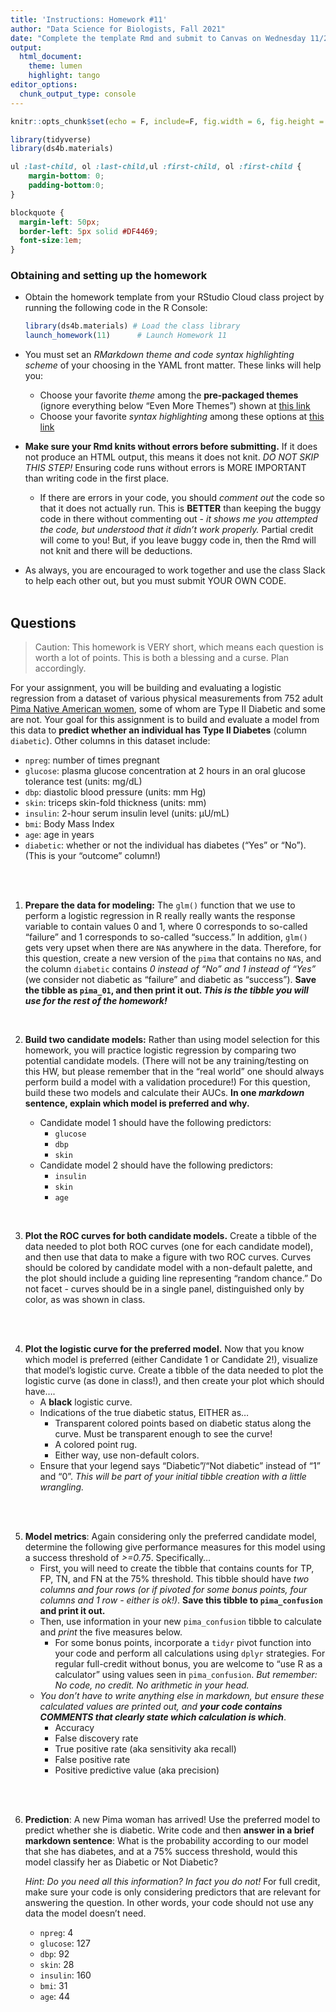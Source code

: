```yaml
---
title: 'Instructions: Homework #11'
author: "Data Science for Biologists, Fall 2021"
date: "Complete the template Rmd and submit to Canvas on Wednesday 11/24/21 by 2 PM"
output: 
  html_document:
    theme: lumen
    highlight: tango
editor_options: 
  chunk_output_type: console
---
```


```r
knitr::opts_chunk$set(echo = F, include=F, fig.width = 6, fig.height = 4, message = F, warning = F)

library(tidyverse)
library(ds4b.materials)
```


```css
ul :last-child, ol :last-child,ul :first-child, ol :first-child {
    margin-bottom: 0;
    padding-bottom:0;
}

blockquote {
  margin-left: 50px;
  border-left: 5px solid #DF4469;
  font-size:1em;
}
```


### Obtaining and setting up the homework

+ Obtain the homework template from your RStudio Cloud class project by running the following code in the R Console:

  ```r
  library(ds4b.materials) # Load the class library
  launch_homework(11)      # Launch Homework 11
  ```

+ You must set an _RMarkdown theme and code syntax highlighting scheme_ of your choosing in the YAML front matter. These links will help you:
  + Choose your favorite _theme_ among the **pre-packaged themes** (ignore everything below "Even More Themes") shown at [this link](https://www.datadreaming.org/post/r-markdown-theme-gallery/)
  + Choose your favorite _syntax highlighting_ among these options at [this link](https://www.garrickadenbuie.com/blog/pandoc-syntax-highlighting-examples/)
+ **Make sure your Rmd knits without errors before submitting.** If it does not produce an HTML output, this means it does not knit. _DO NOT SKIP THIS STEP!_ Ensuring code runs without errors is MORE IMPORTANT than writing code in the first place.
  + If there are errors in your code, you should *comment out* the code so that it does not actually run. This is **BETTER** than keeping the buggy code in there without commenting out - _it shows me you attempted the code, but understood that it didn't work properly._ Partial credit will come to you! But, if you leave buggy code in, then the Rmd will not knit and there will be deductions.
+ As always, you are encouraged to work together and use the class Slack to help each other out, but you must submit YOUR OWN CODE.
<br><br>


## Questions

> Caution: This homework is VERY short, which means each question is worth a lot of points. This is both a blessing and a curse. Plan accordingly. 

For your assignment, you will be building and evaluating a logistic regression from a dataset of various physical measurements from 752 adult [Pima Native American women](https://en.wikipedia.org/wiki/Pima_people), some of whom are Type II Diabetic and some are not. Your goal for this assignment is to build and evaluate a model from this data to **predict whether an individual has Type II Diabetes** (column `diabetic`). Other columns in this dataset include:

+ `npreg`: number of times pregnant
+ `glucose`: plasma glucose concentration at 2 hours in an oral glucose tolerance test (units: mg/dL)
+ `dbp`: diastolic blood pressure (units: mm Hg)
+ `skin`: triceps skin-fold thickness (units: mm)
+ `insulin`: 2-hour serum insulin level (units: μU/mL)
+ `bmi`: Body Mass Index
+ `age`: age in years
+ `diabetic`: whether or not the individual has diabetes ("Yes" or "No"). (This is your "outcome" column!)

<br><br>

1. **Prepare the data for modeling:** The `glm()` function that we use to perform a logistic regression in R really really wants the response variable to contain values 0 and 1, where 0 corresponds to so-called "failure" and 1 corresponds to so-called "success." In addition, `glm()` gets very upset when there are `NA`s anywhere in the data. Therefore, for this question, create a new version of the `pima` that contains no `NA`s, and the column `diabetic` contains *0 instead of "No" and 1 instead of "Yes"* (we consider not diabetic as "failure" and diabetic as "success"). **Save the tibble as `pima_01`, and then print it out. _This is the tibble you will use for the rest of the homework!_**


<br> 


2. **Build two candidate models:** Rather than using model selection for this homework, you will practice logistic regression by comparing two potential candidate models. (There will not be any training/testing on this HW, but please remember that in the "real world" one should always perform build a model with a validation procedure!) For this question, build these two models and calculate their AUCs. **In one _markdown_ sentence, explain which model is preferred and why.**

    + Candidate model 1 should have the following predictors:
      + `glucose`
      + `dbp`
      + `skin`
    + Candidate model 2 should have the following predictors:
      + `insulin`
      + `skin`  
      + `age`

<br>

3. **Plot the ROC curves for both candidate models.** Create a tibble of the data needed to plot both ROC curves (one for each candidate model), and then use that data to make a figure with two ROC curves. Curves should be colored by candidate model with a non-default palette, and the plot should include a guiding line representing "random chance." Do not facet - curves should be in a single panel, distinguished only by color, as was shown in class.

<br><br>

4. **Plot the logistic curve for the preferred model.** Now that you know which model is preferred (either Candidate 1 or Candidate 2!), visualize that model's logistic curve. Create a tibble of the data needed to plot the logistic curve (as done in class!), and then create your plot which should have....
    + A **black** logistic curve.
    + Indications of the true diabetic status, EITHER as...
      + Transparent colored points based on diabetic status along the curve. Must be transparent enough to see the curve!
      + A colored point rug. 
      + Either way, use non-default colors. 
    + Ensure that your legend says "Diabetic"/"Not diabetic" instead of "1" and "0". *This will be part of your initial tibble creation with a little wrangling.*
    

<br><br>

5. **Model metrics**: Again considering only the preferred candidate model, determine the following give performance measures for this model using a success threshold of *>=0.75*. Specifically...
    + First, you will need to create the tibble that contains counts for TP, FP, TN, and FN at the 75% threshold. This tibble should have *two columns and four rows (or if pivoted for some bonus points, four columns and 1 row - either is ok!)*. **Save this tibble to `pima_confusion` and print it out.**
    + Then, use information in your new `pima_confusion` tibble to calculate and _print_ the five measures below. 
      + For some bonus points, incorporate a `tidyr` pivot function into your code and perform all calculations using `dplyr` strategies. For regular full-credit without bonus, you are welcome to "use R as a calculator" using values seen in `pima_confusion`. *But remember: No code, no credit. No arithmetic in your head.* 
    + *You don't have to write anything else in markdown, but ensure these calculated values are printed out, and __your code contains COMMENTS that clearly state which calculation is which__*.
      + Accuracy
      + False discovery rate
      + True positive rate (aka sensitivity aka recall)
      + False positive rate
      + Positive predictive value (aka precision)


<br><br>


6. **Prediction**: A new Pima woman has arrived! Use the preferred model to predict whether she is diabetic. Write code and then **answer in a brief markdown sentence**: What is the probability according to our model that she has diabetes, and at a 75% success threshold, would this model classify her as Diabetic or Not Diabetic?

    *Hint: Do you need all this information? In fact you do not!* For full credit, make sure your code is only considering predictors that are relevant for answering the question. In other words, your code should not use any data the model doesn't need.
    + `npreg`: 4
    + `glucose`: 127
    + `dbp`: 92
    + `skin`: 28
    + `insulin`: 160
    + `bmi`: 31
    + `age`: 44

<br><br><br><br><br><br><br><br><br><br><br><br><br><br><br><br><br><br>